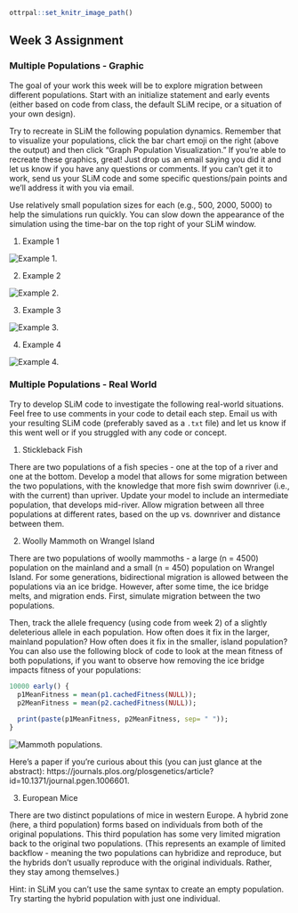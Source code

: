 ```r
ottrpal::set_knitr_image_path()
``` 

## Week 3 Assignment

### Multiple Populations - Graphic 

The goal of your work this week will be to explore migration between different populations. Start with an initialize statement and early events (either based on code from class, the default SLiM recipe, or a situation of your own design). 

Try to recreate in SLiM the following population dynamics. Remember that to visualize your populations, click the bar chart emoji on the right (above the output) and then click "Graph Population Visualization." If you're able to recreate these graphics, great! Just drop us an email saying you did it and let us know if you have any questions or comments. If you can't get it to work, send us your SLiM code and some specific questions/pain points and we'll address it with you via email.

Use relatively small population sizes for each (e.g., 500, 2000, 5000) to help the simulations run quickly. You can slow down the appearance of the simulation using the time-bar on the top right of your SLiM window. 

1. Example 1 

<img src="img/week3/example1.png" title="Example 1" alt="Example 1." style="display: block; margin: auto;" />

2. Example 2

<img src="img/week3/example2.png" title="Example 2" alt="Example 2." style="display: block; margin: auto;" />

3. Example 3

<img src="img/week3/example3.png" title="Example 3" alt="Example 3." style="display: block; margin: auto;" />

4. Example 4 

<img src="img/week3/example4.png" title="Example 4" alt="Example 4." style="display: block; margin: auto;" />

### Multiple Populations - Real World 

Try to develop SLiM code to investigate the following real-world situations. Feel free to use comments in your code to detail each step. Email us with your resulting SLiM code (preferably saved as a `.txt` file) and let us know if this went well or if you struggled with any code or concept. 

1. Stickleback Fish

There are two populations of a fish species - one at the top of a river and one at the bottom. Develop a model that allows for some migration between the two populations, with the knowledge that more fish swim downriver (i.e., with the current) than upriver. Update your model to include an intermediate population, that develops mid-river. Allow migration between all three populations at different rates, based on the up vs. downriver and distance between them. 

2. Woolly Mammoth on Wrangel Island 

There are two populations of woolly mammoths - a large (n = 4500) population on the mainland and a small (n = 450) population on Wrangel Island. For some generations, bidirectional migration is allowed between the populations via an ice bridge. However, after some time, the ice bridge melts, and migration ends. First, simulate migration between the two populations. 

Then, track the allele frequency (using code from week 2) of a slightly deleterious allele in each population. How often does it fix in the larger, mainland population? How often does it fix in the smaller, island population? You can also use the following block of code to look at the mean fitness of both populations, if you want to observe how removing the ice bridge impacts fitness of your populations: 

```r
10000 early() { 
  p1MeanFitness = mean(p1.cachedFitness(NULL));
  p2MeanFitness = mean(p2.cachedFitness(NULL)); 
  
  print(paste(p1MeanFitness, p2MeanFitness, sep= " "));
}
```

<img src="img/mammoth_wrangel.png" title="Mammoth populations" alt="Mammoth populations." style="display: block; margin: auto;" />

Here's a paper if you're curious about this (you can just glance at the abstract): https://journals.plos.org/plosgenetics/article?id=10.1371/journal.pgen.1006601. 

3. European Mice 

There are two distinct populations of mice in western Europe. A hybrid zone (here, a third population) forms based on individuals from both of the original populations. This third population has some very limited migration back to the original two populations. (This represents an example of limited backflow - meaning the two populations can hybridize and reproduce, but the hybrids don't usually reproduce with the original individuals. Rather, they stay among themselves.)

Hint: in SLiM you can't use the same syntax to create an empty population. Try starting the hybrid population with just one individual. 







